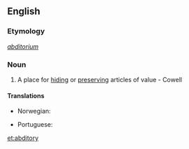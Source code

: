 ==English==

===Etymology===
{{etyl|la}} ''[[abditorium]]''

===Noun===
{{en-noun|abditories}}

# A place for [[hiding]] or [[preserving]] articles of value - Cowell

====Translations====
{{trans-top|place for hiding or preserving}}
* Norwegian: {{t|no|gjemmested|n}}
{{trans-mid}}
* Portuguese: {{t-|pt|escondrijo}}
{{trans-bottom}}

[[et:abditory]]